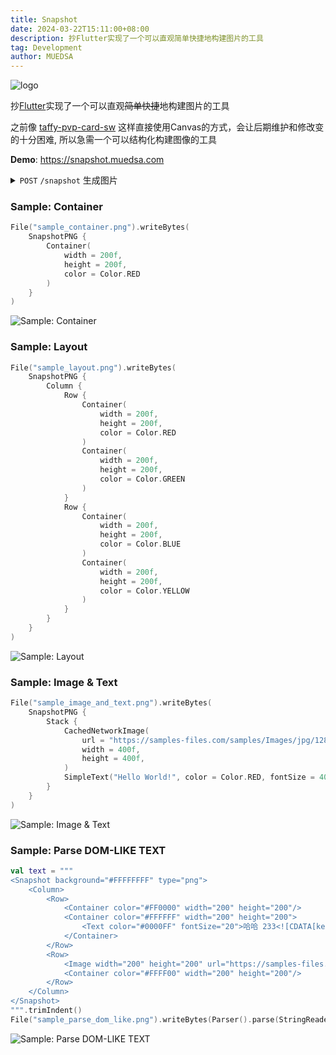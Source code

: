```yaml
---
title: Snapshot
date: 2024-03-22T15:11:00+08:00
description: 抄Flutter实现了一个可以直观简单快捷地构建图片的工具
tag: Development
author: MUEDSA
---
```


![logo](https://github.com/muedsa/snapshot/raw/main/logo.png)

抄[Flutter](https://github.com/flutter/flutter)实现了一个可以直观~~简单快捷~~地构建图片的工具

之前像 [taffy-pvp-card-sw](https://github.com/muedsa/taffy-pvp-card-sw) 这样直接使用Canvas的方式，会让后期维护和修改变的十分困难,
所以急需一个可以结构化构建图像的工具

**Demo**: https://snapshot.muedsa.com

<details>
 <summary><code>POST</code> <code>/snapshot</code> 生成图片</summary>

##### Parameters

dom like text as row request body, example:
```html
<Snapshot background="#FFFFFFFF" type="png">
    <Column>
        <Row>
            <Container color="#FF0000" width="200" height="200" />
            <Container color="#FFFFFF" width="200" height="200">
                <Text color="#0000FF" fontSize="20">哈哈 233<![CDATA[ken_test <a></a> 233 哈哈]]>哈🤣🤣🤣
                </Text>
            </Container>
        </Row>
        <Row>
            <Image width="200" height="200" url="https://samples-files.com/samples/Images/png/480-360-sample.png"
                fit="COVER" />
            <Container color="#FFFF00" width="200" height="200" />
        </Row>
    </Column>
</Snapshot>
```

##### Responses

Image ByteArray data, reponse header `Content-Type`: `image/png`, `image/jpeg`, `image/webp`

Example:

![response](https://github.com/muedsa/snapshot/raw/main/sample_parse_dom_like.png)

</details>


### Sample: Container
```kotlin
File("sample_container.png").writeBytes(
    SnapshotPNG {
        Container(
            width = 200f,
            height = 200f,
            color = Color.RED
        )
    }
)
```

![Sample: Container](https://github.com/muedsa/snapshot/raw/main/sample_container.png)

### Sample: Layout

```kotlin
File("sample_layout.png").writeBytes(
    SnapshotPNG {
        Column {
            Row {
                Container(
                    width = 200f,
                    height = 200f,
                    color = Color.RED
                )
                Container(
                    width = 200f,
                    height = 200f,
                    color = Color.GREEN
                )
            }
            Row {
                Container(
                    width = 200f,
                    height = 200f,
                    color = Color.BLUE
                )
                Container(
                    width = 200f,
                    height = 200f,
                    color = Color.YELLOW
                )
            }
        }
    }
)
```

![Sample: Layout](https://github.com/muedsa/snapshot/raw/main/sample_layout.png)

### Sample: Image & Text

```kotlin
File("sample_image_and_text.png").writeBytes(
    SnapshotPNG {
        Stack {
            CachedNetworkImage(
                url = "https://samples-files.com/samples/Images/jpg/1280-720-sample.jpg",
                width = 400f,
                height = 400f,
            )
            SimpleText("Hello World!", color = Color.RED, fontSize = 40f)
        }
    }
)
```

![Sample: Image & Text](https://github.com/muedsa/snapshot/raw/main/sample_image_and_text.png)

### Sample: Parse DOM-LIKE TEXT

```kotlin
val text = """
<Snapshot background="#FFFFFFFF" type="png">
    <Column>
        <Row>
            <Container color="#FF0000" width="200" height="200"/>
            <Container color="#FFFFFF" width="200" height="200">
                <Text color="#0000FF" fontSize="20">哈哈 233<![CDATA[ken_test <a></a> 233 哈哈]]>哈🤣🤣🤣</Text>
            </Container>
        </Row>
        <Row>
            <Image width="200" height="200" url="https://samples-files.com/samples/Images/jpg/480-360-sample.jpg"/>
            <Container color="#FFFF00" width="200" height="200"/>
        </Row>
    </Column>
</Snapshot>
""".trimIndent()
File("sample_parse_dom_like.png").writeBytes(Parser().parse(StringReader(text)).snapshot())
```

![Sample: Parse DOM-LIKE TEXT](https://github.com/muedsa/snapshot/raw/main/sample_parse_dom_like.png)